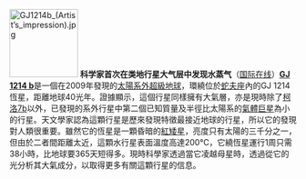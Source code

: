 [[File:GJ1214b (Artist’s impression).jpg|120px|left]]
'''科学家首次在类地行星大气层中发现水蒸气'''（[http://gb.cri.cn/27824/2010/12/02/2805s3076375.htm 国际在线]）'''[[GJ 1214 b]]'''是一個在2009年發現的[[太陽系外行星|太陽系外]][[超級地球]]，環繞位於[[蛇夫座]]內的GJ 1214恆星，距離地球40光年。證據顯示，這個行星同樣擁有大氣層，亦是現時除了[[柯洛7b]]以外，已發現的系外行星中第二個已知質量及半徑比太陽系的[[氣體巨星]]為小的行星。天文學家認為這顆行星是歷來發現特徵最接近地球的行星，所以它的發現對人類很重要。雖然它的恆星是一顆昏暗的[[紅矮星]]，亮度只有太陽的三千分之一，但由於二者間距離太近，這顆水行星表面溫度高達200℃，它繞恆星運行1周只需38小時，比地球要365天短得多。現時科學家透過當它凌越母星時，透過從它的光分析其大氣成分，以取得更多有關這顆行星的信息。